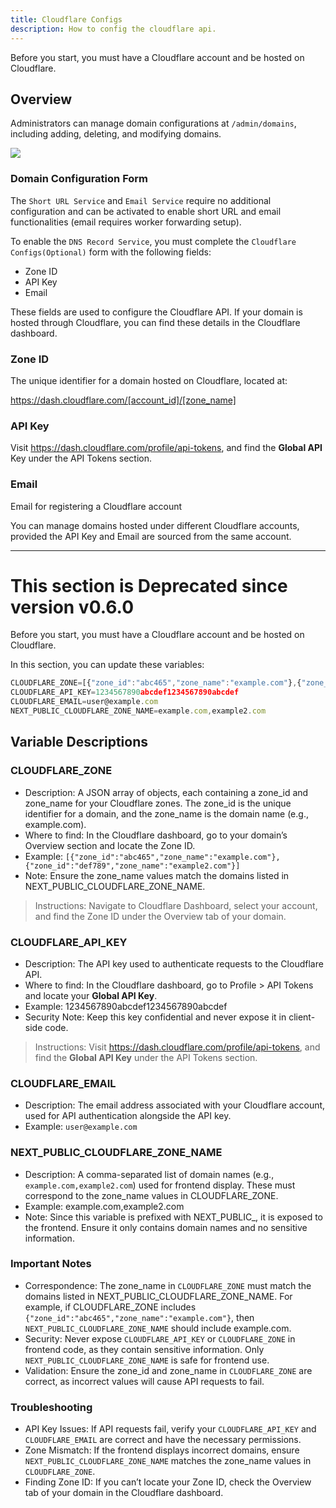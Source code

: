 ```yaml
---
title: Cloudflare Configs
description: How to config the cloudflare api.
---
```


Before you start, you must have a Cloudflare account and be hosted on Cloudflare.

## Overview

Administrators can manage domain configurations at `/admin/domains`, including adding, deleting, and modifying domains.

![](/_static/docs/domain-form.png)

### Domain Configuration Form

The `Short URL Service` and `Email Service` require no additional configuration and can be activated to enable short URL and email functionalities (email requires worker forwarding setup).

To enable the `DNS Record Service`, you must complete the `Cloudflare Configs(Optional)` form with the following fields:

- Zone ID
- API Key
- Email

These fields are used to configure the Cloudflare API. If your domain is hosted through Cloudflare, you can find these details in the Cloudflare dashboard.

### Zone ID

The unique identifier for a domain hosted on Cloudflare, located at:

https://dash.cloudflare.com/[account_id]/[zone_name]

### API Key

Visit https://dash.cloudflare.com/profile/api-tokens, and find the **Global API** Key under the API Tokens section.

### Email

Email for registering a Cloudflare account

<Callout type="info">
You can manage domains hosted under different Cloudflare accounts, 
provided the API Key and Email are sourced from the same account.
</Callout>

---

# This section is Deprecated since version v0.6.0 

Before you start, you must have a Cloudflare account and be hosted on Cloudflare.

In this section, you can update these variables:

```js title=".env"
CLOUDFLARE_ZONE=[{"zone_id":"abc465","zone_name":"example.com"},{"zone_id":"abc465","zone_name":"example2.com"}]
CLOUDFLARE_API_KEY=1234567890abcdef1234567890abcdef
CLOUDFLARE_EMAIL=user@example.com
NEXT_PUBLIC_CLOUDFLARE_ZONE_NAME=example.com,example2.com
```


## Variable Descriptions

### CLOUDFLARE_ZONE

- Description: A JSON array of objects, each containing a zone_id and zone_name for your Cloudflare zones. The zone_id is the unique identifier for a domain, and the zone_name is the domain name (e.g., example.com).
- Where to find: In the Cloudflare dashboard, go to your domain’s Overview section and locate the Zone ID.
- Example: `[{"zone_id":"abc465","zone_name":"example.com"},{"zone_id":"def789","zone_name":"example2.com"}]`
- Note: Ensure the zone_name values match the domains listed in NEXT_PUBLIC_CLOUDFLARE_ZONE_NAME.

> Instructions: Navigate to Cloudflare Dashboard, select your account, and find the Zone ID under the Overview tab of your domain.

### CLOUDFLARE_API_KEY

- Description: The API key used to authenticate requests to the Cloudflare API.
- Where to find: In the Cloudflare dashboard, go to Profile > API Tokens and locate your **Global API Key**.
- Example: 1234567890abcdef1234567890abcdef
- Security Note: Keep this key confidential and never expose it in client-side code.

> Instructions: Visit https://dash.cloudflare.com/profile/api-tokens, and find the **Global API Key** under the API Tokens section.

### CLOUDFLARE_EMAIL

- Description: The email address associated with your Cloudflare account, used for API authentication alongside the API key.
- Example: `user@example.com`

### NEXT_PUBLIC_CLOUDFLARE_ZONE_NAME
- Description: A comma-separated list of domain names (e.g., `example.com,example2.com`) used for frontend display. These must correspond to the zone_name values in CLOUDFLARE_ZONE.
- Example: example.com,example2.com
- Note: Since this variable is prefixed with NEXT_PUBLIC_, it is exposed to the frontend. Ensure it only contains domain names and no sensitive information.

### Important Notes

- Correspondence: The zone_name in `CLOUDFLARE_ZONE` must match the domains listed in NEXT_PUBLIC_CLOUDFLARE_ZONE_NAME. For example, if CLOUDFLARE_ZONE includes `{"zone_id":"abc465","zone_name":"example.com"}`, then `NEXT_PUBLIC_CLOUDFLARE_ZONE_NAME` should include example.com.
- Security: Never expose `CLOUDFLARE_API_KEY` or `CLOUDFLARE_ZONE` in frontend code, as they contain sensitive information. Only `NEXT_PUBLIC_CLOUDFLARE_ZONE_NAME` is safe for frontend use.
- Validation: Ensure the zone_id and zone_name in `CLOUDFLARE_ZONE` are correct, as incorrect values will cause API requests to fail.

### Troubleshooting

- API Key Issues: If API requests fail, verify your `CLOUDFLARE_API_KEY` and `CLOUDFLARE_EMAIL` are correct and have the necessary permissions.
- Zone Mismatch: If the frontend displays incorrect domains, ensure `NEXT_PUBLIC_CLOUDFLARE_ZONE_NAME` matches the zone_name values in `CLOUDFLARE_ZONE`.
- Finding Zone ID: If you can’t locate your Zone ID, check the Overview tab of your domain in the Cloudflare dashboard.
